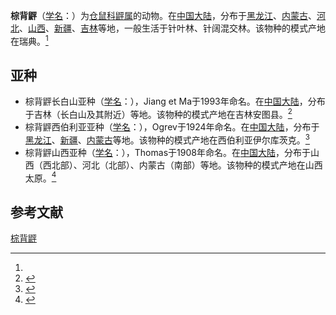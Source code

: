 {{Speciesbox
| name = 棕背䶄
| status = 
| status_system = 
| image = Myodes rufocanus.jpeg
| range_map = Myodes rufocanus range map.png
| genus = Clethrionomys
| species = rufocanus
| authority = (Sundevall, 1846)<ref name='id947'>{{cite web| url =http://www.bioinfo.cn/db05/BjdwSpecies.php?action=view&id=947| title =棕背䶄| work =《中国动物物种编目数据库》| publisher =中国科学院微生物研究所| author =中国科学院动物研究所| accessdate =2009-03-27| deadurl =yes| archiveurl =https://web.archive.org/web/20160305015919/http://www.bioinfo.cn/db05/BjdwSpecies.php?action=view&id=947| archivedate =2016-03-05}}</ref>
}}

'''棕背䶄'''（[[学名|学名]]：{{lang|la|''Clethrionomys rufocanus''}}）为[[仓鼠科|仓鼠科]][[䶄属|䶄属]]的动物。在[[中国大陆|中国大陆]]，分布于[[黑龙江|黑龙江]]、[[内蒙古|内蒙古]]、[[河北|河北]]、[[山西|山西]]、[[新疆|新疆]]、[[吉林|吉林]]等地，一般生活于针叶林、针阔混交林。该物种的模式产地在瑞典。<ref name='id947'/>

==亚种==
*棕背䶄长白山亚种（[[学名|学名]]：{{lang|la|''Clethrionomys rufocanus changbaishanensis''}}），Jiang et Ma于1993年命名。在[[中国大陆|中国大陆]]，分布于吉林（长白山及其附近）等地。该物种的模式产地在吉林安图县。<ref name='id948'>{{cite web| url =http://www.bioinfo.cn/db05/BjdwSpecies.php?action=view&id=948| title =棕背䶄长白山亚种| work =《中国动物物种编目数据库》| publisher =中国科学院微生物研究所| author =中国科学院动物研究所| accessdate =2009-03-27| deadurl =yes| archiveurl =https://web.archive.org/web/20131203122335/http://www.bioinfo.cn/db05/BjdwSpecies.php?action=view| archivedate =2013-12-03}}</ref>
*棕背䶄西伯利亚亚种（[[学名|学名]]：{{lang|la|''Clethrionomys rufocanus irkutensis''}}），Ogrev于1924年命名。在[[中国大陆|中国大陆]]，分布于[[黑龙江|黑龙江]]、[[新疆|新疆]]、[[内蒙古|内蒙古]]等地。该物种的模式产地在西伯利亚伊尔库茨克。<ref name='id949'>{{cite web| url =http://www.bioinfo.cn/db05/BjdwSpecies.php?action=view&id=949| title =棕背䶄西伯利亚亚种| work =《中国动物物种编目数据库》| publisher =中国科学院微生物研究所| author =中国科学院动物研究所| accessdate =2009-03-27| deadurl =yes| archiveurl =https://web.archive.org/web/20160305083411/http://www.bioinfo.cn/db05/BjdwSpecies.php?action=view&id=949| archivedate =2016-03-05}}</ref>
*棕背䶄山西亚种（[[学名|学名]]：{{lang|la|''Clethrionomys rufocanus shanseius''}}），Thomas于1908年命名。在[[中国大陆|中国大陆]]，分布于山西（西北部）、河北（北部）、内蒙古（南部）等地。该物种的模式产地在山西太原。<ref name='id950'>{{cite web| url =http://www.bioinfo.cn/db05/BjdwSpecies.php?action=view&id=950| title =棕背䶄山西亚种| work =《中国动物物种编目数据库》| publisher =中国科学院微生物研究所| author =中国科学院动物研究所| accessdate =2009-03-27| deadurl =yes| archiveurl =https://web.archive.org/web/20160305000340/http://www.bioinfo.cn/db05/BjdwSpecies.php?action=view&id=950| archivedate =2016-03-05}}</ref>

== 参考文献 ==
{{reflist}}
{{Taxonbar|from=Q844638}}

[[Category:䶄属|棕背䶄]]